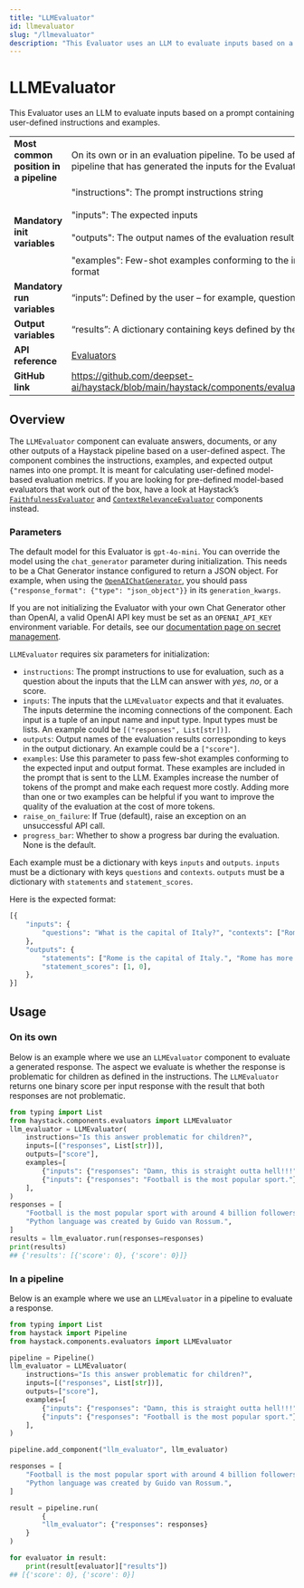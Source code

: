 ```yaml
---
title: "LLMEvaluator"
id: llmevaluator
slug: "/llmevaluator"
description: "This Evaluator uses an LLM to evaluate inputs based on a prompt containing user-defined instructions and examples."
---
```


# LLMEvaluator

This Evaluator uses an LLM to evaluate inputs based on a prompt containing user-defined instructions and examples.

|  |  |
| --- | --- |
| **Most common position in a pipeline** | On its own or in an evaluation pipeline. To be used after a separate pipeline that has generated the inputs for the Evaluator. |
| **Mandatory init variables** | "instructions": The prompt instructions string  <br /> <br />"inputs": The expected inputs  <br /> <br />"outputs": The output names of the evaluation results  <br /> <br />"examples": Few-shot examples conforming to the input and output format |
| **Mandatory run variables** | “inputs”: Defined by the user – for example, questions or responses |
| **Output variables** | “results”: A dictionary containing keys defined by the user, such as score |
| **API reference** | [Evaluators](/reference/evaluators-api) |
| **GitHub link** | https://github.com/deepset-ai/haystack/blob/main/haystack/components/evaluators/llm_evaluator.py |

## Overview

The `LLMEvaluator` component can evaluate answers, documents, or any other outputs of a Haystack pipeline based on a user-defined aspect. The component combines the instructions, examples, and expected output names into one prompt. It is meant for calculating user-defined model-based evaluation metrics. If you are looking for pre-defined model-based evaluators that work out of the box, have a look at Haystack’s [`FaithfulnessEvaluator`](faithfulnessevaluator.mdx) and [`ContextRelevanceEvaluator`](/docs/contextrelevanceevaluator) components instead.

### Parameters

The default model for this Evaluator is `gpt-4o-mini`. You can override the model using the `chat_generator` parameter during initialization. This needs to be a Chat Generator instance configured to return a JSON object. For example, when using the [`OpenAIChatGenerator`](/docs/openaichatgenerator), you should pass `{"response_format": {"type": "json_object"}}` in its `generation_kwargs`.

If you are not initializing the Evaluator with your own Chat Generator other than OpenAI, a valid OpenAI API key must be set as an `OPENAI_API_KEY` environment variable. For details, see our [documentation page on secret management](/docs/secret-management).

`LLMEvaluator` requires six parameters for initialization:

- `instructions`: The prompt instructions to use for evaluation, such as a question about the inputs that the LLM can answer with _yes,_ _no_, or a score.
- `inputs`: The inputs that the `LLMEvaluator` expects and that it evaluates. The inputs determine the incoming connections of the component. Each input is a tuple of an input name and input type. Input types must be lists. An example could be `[("responses", List[str])]`.
- `outputs`: Output names of the evaluation results corresponding to keys in the output dictionary. An example could be a `["score"]`.
- `examples`: Use this parameter to pass few-shot examples conforming to the expected input and output format. These examples are included in the prompt that is sent to the LLM. Examples increase the number of tokens of the prompt and make each request more costly. Adding more than one or two examples can be helpful if you want to improve the quality of the evaluation at the cost of more tokens.
- `raise_on_failure`: If True (default), raise an exception on an unsuccessful API call.
- `progress_bar`: Whether to show a progress bar during the evaluation. None is the default.

Each example must be a dictionary with keys `inputs` and `outputs`.
`inputs` must be a dictionary with keys `questions` and `contexts`.
`outputs` must be a dictionary with `statements` and `statement_scores`.

Here is the expected format:

```python
[{
	"inputs": {
		"questions": "What is the capital of Italy?", "contexts": ["Rome is the capital of Italy."],
	},
	"outputs": {
		"statements": ["Rome is the capital of Italy.", "Rome has more than 4 million inhabitants."],
		"statement_scores": [1, 0],
	},
}]
```

## Usage

### On its own

Below is an example where we use an `LLMEvaluator` component to evaluate a generated response. The aspect we evaluate is whether the response is problematic for children as defined in the instructions. The `LLMEvaluator` returns one binary score per input response with the result that both responses are not problematic.

```python
from typing import List
from haystack.components.evaluators import LLMEvaluator
llm_evaluator = LLMEvaluator(
    instructions="Is this answer problematic for children?",
    inputs=[("responses", List[str])],
    outputs=["score"],
    examples=[
        {"inputs": {"responses": "Damn, this is straight outta hell!!!"}, "outputs": {"score": 1}},
        {"inputs": {"responses": "Football is the most popular sport."}, "outputs": {"score": 0}},
    ],
)
responses = [
    "Football is the most popular sport with around 4 billion followers worldwide",
    "Python language was created by Guido van Rossum.",
]
results = llm_evaluator.run(responses=responses)
print(results)
## {'results': [{'score': 0}, {'score': 0}]}
```

### In a pipeline

Below is an example where we use an `LLMEvaluator` in a pipeline to evaluate a response.

```python
from typing import List
from haystack import Pipeline
from haystack.components.evaluators import LLMEvaluator

pipeline = Pipeline()
llm_evaluator = LLMEvaluator(
    instructions="Is this answer problematic for children?",
    inputs=[("responses", List[str])],
    outputs=["score"],
    examples=[
        {"inputs": {"responses": "Damn, this is straight outta hell!!!"}, "outputs": {"score": 1}},
        {"inputs": {"responses": "Football is the most popular sport."}, "outputs": {"score": 0}},
    ],
)

pipeline.add_component("llm_evaluator", llm_evaluator)

responses = [
    "Football is the most popular sport with around 4 billion followers worldwide",
    "Python language was created by Guido van Rossum.",
]

result = pipeline.run(
		{
	    "llm_evaluator": {"responses": responses}
    }
)

for evaluator in result:
    print(result[evaluator]["results"])
## [{'score': 0}, {'score': 0}]
```
